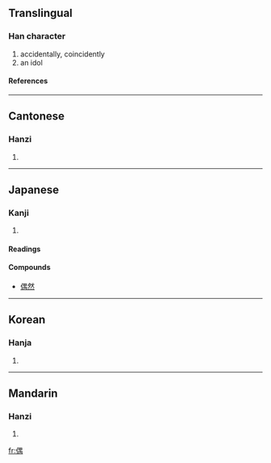 ==Translingual==
===Han character===
{{Han char|rad=人|as=09|sn=11|four=2622<sub>7</sub>|canj=人田中月 (OWLB)}}
# accidentally, coincidently
# an idol
====References====
{{Han ref|kx=0112.010|dkj=00899|dj=0238.090|hdz=10190.030|uh=5076|ud=20598|bh=B0B8|bd=45240}}
----
==Cantonese==
===Hanzi===
{{yue-hanzi|jyut=|y=ngau5}}
# {{defn|Cantonese}}
----
==Japanese==
===Kanji===
{{ja-kanji|grade=c|rs=人09}}
# {{defn|Japanese}}
====Readings====
{{ja-readings|on=[[ぐう]] (gū), [[ごう]] (gō)|kun=[[たぐい]] (tagui), [[たまたま]] (tamatama)}}
====Compounds====
{{top4}}
*[[偶然]]
{{mid4}}
{{mid4}}
{{mid4}}
{{bottom}}
----
==Korean==
===Hanja===
{{ko-hanja|hangeul=우|rv=u|mr=u}}
# {{defn|Korean}}
----
==Mandarin==
===Hanzi===
{{cmn-hanzi|pin=[[ǒu]] (ou3), [[zán]] (zan2)|wg=ou<sup>3</sup>, tsan<sup>2</sup>}}
# {{defn|Mandarin}}

[[fr:偶]]